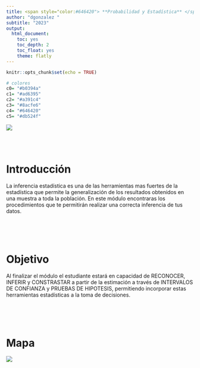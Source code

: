 ```yaml
---
title: <span style="color:#646420"> **Probabilidad y Estadística** </span>
author: "dgonzalez "
subtitle: "2023" 
output:
  html_document:
    toc: yes
    toc_depth: 2
    toc_float: yes
    theme: flatly
---
```


```r
knitr::opts_chunk$set(echo = TRUE)

# colores
c0= "#b0394a"
c1= "#ad6395"
c2= "#a391c4"
c3= "#8acfe6"
c4= "#646420"
c5= "#db524f"
```

![](img/banner4.png)

<br/><br/>

# **Introducción**

La inferencia estadística es una de las herramientas mas fuertes de la estadística que  permite la generalización de los resultados  obtenidos  en una muestra a  toda  la población. En este módulo encontraras los procedimientos que te permitirán realizar una correcta inferencia de tus datos.

<br/><br/><br/>

# **Objetivo**

Al finalizar el módulo el estudiante estará en capacidad de RECONOCER, INFERIR y CONSTRASTAR a partir de la estimación a través de INTERVALOS DE CONFIANZA  y PRUEBAS DE HIPOTESIS, permitiendo incorporar estas herramientas estadísticas a la toma de decisiones.


<br/><br/><br/>

# **Mapa**

![](img/mapU4B.png)


